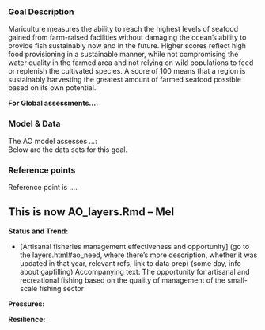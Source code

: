 ### Goal Description

Mariculture measures the ability to reach the highest levels of seafood gained from farm-raised facilities without damaging the ocean’s ability to provide fish sustainably now and in the future. Higher scores reflect high food provisioning in a sustainable manner, while not compromising the water quality in the farmed area and not relying on wild populations to feed or replenish the cultivated species. A score of 100 means that a region is sustainably harvesting the greatest amount of farmed seafood possible based on its own potential.


**For Global assessments....** 

### Model & Data 

The AO model assesses ...:   
Below are the data sets for this goal.

### Reference points 

Reference point is ....

## This is now AO_layers.Rmd -- Mel

**Status and Trend:**

- [Artisanal fisheries management effectiveness and opportunity] (go to the layers.html#ao_need, where there's more description,  whether it was updated in that year, relevant refs, link to data prep) (some day, info about gapfilling)
Accompanying text: The opportunity for artisanal and recreational fishing based on the quality of management of the small-scale fishing sector

**Pressures:**  

**Resilience:** 




